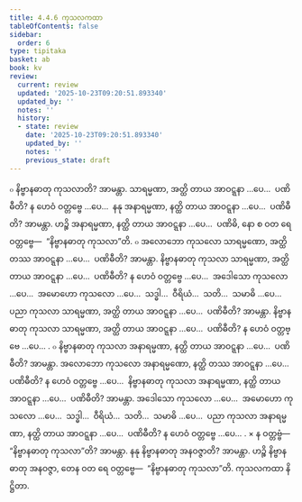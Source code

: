 ```yaml
---
title: 4.4.6 ကုသလကထာ
tableOfContents: false
sidebar:
  order: 6
type: tipitaka
basket: ab
book: kv
review:
  current: review
  updated: '2025-10-23T09:20:51.893340'
  updated_by: ''
  notes: ''
  history:
  - state: review
    date: '2025-10-23T09:20:51.893340'
    updated_by: ''
    notes: ''
    previous_state: draft
---
```



<ReviewStatus review={frontmatter.review} showDetails={true} />

<HypothesisAnnotation frontmatter={frontmatter} />

<DynamicBreadcrumb />

<Division number="844" book="kv" e="ch" v="32" p="422">

<Paragraph number="2616" book="kv">
๐ နိဗ္ဗာနဓာတု ကုသလာတိ? အာမန္တာ. သာရမ္မဏာ, အတ္ထိ တာယ အာဝဋ္ဋနာ …ပေ…  ပဏိဓီတိ? န ဟေဝံ ဝတ္တဗ္ဗေ …ပေ…  နနု အနာရမ္မဏာ, နတ္ထိ တာယ အာဝဋ္ဋနာ …ပေ…  ပဏိဓီတိ? အာမန္တာ. ဟဉ္စိ အနာရမ္မဏာ, နတ္ထိ တာယ အာဝဋ္ဋနာ …ပေ…  ပဏိဓိ, နော စ ဝတ ရေ ဝတ္တဗ္ဗေ—  “နိဗ္ဗာနဓာတု ကုသလာ”တိ.
</Paragraph>

</Division>
<Division number="845" book="kv" e="ch" v="32" p="423">

<Paragraph number="2617" book="kv">
๐ အလောဘော ကုသလော သာရမ္မဏော, အတ္ထိ တဿ အာဝဋ္ဋနာ …ပေ…  ပဏိဓီတိ? အာမန္တာ. နိဗ္ဗာနဓာတု ကုသလာ သာရမ္မဏာ, အတ္ထိ တာယ အာဝဋ္ဋနာ …ပေ…  ပဏိဓီတိ? န ဟေဝံ ဝတ္တဗ္ဗေ …ပေ…  အဒေါသော ကုသလော …ပေ…  အမောဟော ကုသလော …ပေ…  သဒ္ဓါ…  ဝီရိယံ…  သတိ…  သမာဓိ …ပေ…  ပညာ ကုသလာ သာရမ္မဏာ, အတ္ထိ တာယ အာဝဋ္ဋနာ …ပေ…  ပဏိဓီတိ? အာမန္တာ. နိဗ္ဗာနဓာတု ကုသလာ သာရမ္မဏာ, အတ္ထိ တာယ အာဝဋ္ဋနာ …ပေ…  ပဏိဓီတိ? န ဟေဝံ ဝတ္တဗ္ဗေ …ပေ… .
</Paragraph>

<Paragraph number="2618" book="kv">
๐ နိဗ္ဗာနဓာတု ကုသလာ အနာရမ္မဏာ, နတ္ထိ တာယ အာဝဋ္ဋနာ …ပေ…  ပဏိဓီတိ? အာမန္တာ. အလောဘော ကုသလော အနာရမ္မဏော, နတ္ထိ တဿ အာဝဋ္ဋနာ …ပေ…  ပဏိဓီတိ? န ဟေဝံ ဝတ္တဗ္ဗေ …ပေ…  နိဗ္ဗာနဓာတု ကုသလာ အနာရမ္မဏာ, နတ္ထိ တာယ အာဝဋ္ဋနာ …ပေ…  ပဏိဓီတိ? အာမန္တာ. အဒေါသော ကုသလော …ပေ…  အမောဟော ကုသလော …ပေ…  သဒ္ဓါ…  ဝီရိယံ…  သတိ…  သမာဓိ …ပေ…  ပညာ ကုသလာ အနာရမ္မဏာ, နတ္ထိ တာယ အာဝဋ္ဋနာ …ပေ…  ပဏိဓီတိ? န ဟေဝံ ဝတ္တဗ္ဗေ …ပေ… .
</Paragraph>

</Division>
<Division number="846" book="kv" e="ch" v="32" p="423">

<Paragraph number="2619" book="kv">
× န ဝတ္တဗ္ဗံ—  “နိဗ္ဗာနဓာတု ကုသလာ”တိ? အာမန္တာ. နနု နိဗ္ဗာနဓာတု အနဝဇ္ဇာတိ? အာမန္တာ. ဟဉ္စိ နိဗ္ဗာနဓာတု အနဝဇ္ဇာ, တေန ဝတ ရေ ဝတ္တဗ္ဗေ—  “နိဗ္ဗာနဓာတု ကုသလာ”တိ.

</Paragraph>
</Division>

<Paragraph number="2620" type="center" book="kv">
ကုသလကထာ နိဋ္ဌိတာ.
</Paragraph>